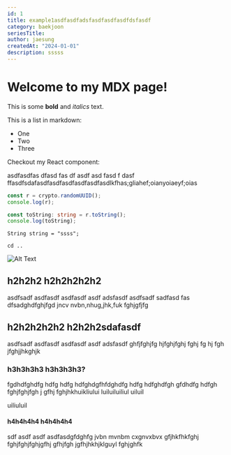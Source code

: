 ```yaml
---
id: 1
title: example1asdfasdfadsfasdfasdfasdfdsfasdf
category: baekjoon
seriesTitle:
author: jaesung
createdAt: "2024-01-01"
description: sssss
---
```


# Welcome to my MDX page!

This is some **bold** and _italics_ text.

This is a list in markdown:

- One
- Two
- Three

Checkout my React component:

asdfasdfas
dfasd
fas
df
asdf
asd
fasd
f
dasf
ffasdfsdafasdfasdfasdfasdfasdfasdlkfhas;gliahef;oianyoiaeyf;oias



```ts:lib/uuid.ts
const r = crypto.randomUUID();
console.log(r);

const toString: string = r.toString();
console.log(toString);
```

```java:
String string = "ssss";
```

```bash:
cd ..
```

![Alt Text](/algorithm/1/1.svg)

## h2h2h2 h2h2h2h2h2

asdfsadf
asdfasdf
asdfasdf
asdf
adsfasdf
asdfsadf
sadfasd
fas
dfsadghdfghjfgd
jncv
nvbn,nhug,jhk,fuk
fghjgfjfg

## h2h2h2h2h2 h2h2h2sdafasdf

asdfsadf
asdfasdf
asdfasdf
asdf
adsfasdf
ghfjfghjfg
hjfghjfghj
fghj
fg
hj
fgh
jfghjjhkghjk


### h3h3h3h3 h3h3h3h3?
fgdhdfghdfg
hdfg
hdfg
hdfghdgfhfdghdfg
hdfg
hdfghdfgh
gfdhdfg
hdfgh
fghjfghjfgh
j
gfhj
fghjhkhuikliului
luiluiluiliul
uiluil

uiliuluil

#### h4h4h4h4 h4h4h4h4

sdf
asdf
asdf
asdfasdgfdghfg
jvbn
mvnbm
cxgnvxbvx
gfjhkfhkfghj
fghjfghjfghjgfhj
gfhjfgh
jgfhjhkhjklguyl
fghjghfk
